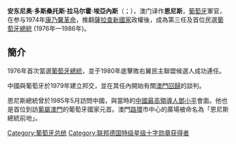 {{Infobox officeholder 
|name             = 安东尼奥·拉马尔霍·埃亚内斯
|original_name    = António Ramalho Eanes
|image            = António Ramalho Eanes.jpg
|caption          = 
|order            = 16
|office           = 葡萄牙总统
|term_start       = 1976年7月14日
|term_end         = 1986年3月9日
|primeminister    = [[若泽·巴蒂斯塔·皮涅伊罗·德阿泽维多|若泽·巴蒂斯塔·皮涅伊罗·德阿泽维多]]<br>[[馬里奧·蘇亞雷斯|馬里奧·蘇亞雷斯]]<br>[[阿尔弗雷多·若热·诺布雷·达科斯塔|阿尔弗雷多·若热·诺布雷·达科斯塔]]<br>[[卡洛斯·阿尔贝托·达·莫塔·平托|卡洛斯·阿尔贝托·达·莫塔·平托]]<br>[[玛丽亚·德卢尔德斯·平塔西尔戈|玛丽亚·德卢尔德斯·平塔西尔戈]]<br>[[弗朗西斯科·萨·卡尔内罗|弗朗西斯科·萨·卡尔内罗]]<br>[[弗朗西斯科·平托·巴尔塞芒|弗朗西斯科·平托·巴尔塞芒]]<br>[[阿尼巴尔·卡瓦科·席尔瓦|阿尼巴尔·卡瓦科·席尔瓦]]
|predecessor      = [[弗朗西斯科·達科斯塔·戈麥斯|弗朗西斯科·達科斯塔·戈麥斯]]
|successor        = [[马里奥·苏亚雷斯|马里奥·苏亚雷斯]]
|office2          = [[革命委员会（葡萄牙)|革命委员会主席]]
|term_start2      = 1976年7月14日
|term_end2        = 1982年9月30日
|predecessor2     = [[弗朗西斯科·達科斯塔·戈麥斯|弗朗西斯科·達科斯塔·戈麥斯]]
|successor2       = ''废除''
|office3          = [[武装部队总参谋部（葡萄牙)|武装部队总参谋长]]
|term_start3      = 1976年7月14日
|term_end3        = 1981年2月16日
|predecessor3     = [[弗朗西斯科·達科斯塔·戈麥斯|弗朗西斯科·達科斯塔·戈麥斯]]
|successor3       = [[伊芝迪|伊芝迪]]
|office4          = 葡萄牙电台董事会主席
|term_start4      = 1974年10月28日
|term_end4        = 1975年3月11日
|predecessor4     = 卡西米罗·戈麦斯
|successor4       = 若昂·安东尼·奥德·菲格雷多
|birth_name       = 安东尼奥·拉马尔霍·埃亞內斯
|birth_date       = {{birth date and age|df=yes|1935|1|25}}
|birth_place      = 葡萄牙[[布朗库堡|布朗库堡]]
|death_date       =
|death_place      =
|spouse           = {{marriage|曼努埃拉·内托·葡萄牙|1970年10月28日}}
|children         = 曼努埃尔·安东尼奥<br>米格尔
|party            = [[独立（政治|独立]]
|otherparty       = [[民主复兴党（葡萄牙|民主复兴党]] <small>(1986–87)</small>
|profession       = [[軍官|軍官]]
|signature        = AssinaturaRamalhoEanes.svg
}}

'''安东尼奥·多斯桑托斯·拉马尔霍·埃亞內斯'''（{{lang-pt|António dos Santos Ramalho Eanes}}；{{bd|1935年|1月25日| |catIdx=R}}），澳门译作'''恩尼斯'''，[[葡萄牙|葡萄牙]]軍官，在参与1974年[[康乃馨革命|康乃馨革命]]，推翻[[薩拉查|薩拉查]][[新国家_(葡萄牙)|新國家]]政權後，成為第三任及首位民選[[葡萄牙總統|葡萄牙總統]] (1976年—1986年)。

== 簡介 ==
1976年首次當選[[葡萄牙總統|葡萄牙總統]]，並于1980年底擊敗右翼民主聯盟候選人成功連任。

中國與葡萄牙於1979年建立邦交，並在其任內開始有關[[澳門回歸|澳門回歸]]的談判。

恩尼斯總統曾於1985年5月訪問中國，與當時的[[中國最高領導人|中國最高領導人]][[鄧小平|鄧小平]]會面。他也是首位到訪[[葡屬澳門|葡屬澳門]]的葡萄牙國家元首。澳門[[路環|路環]]市中心的廣場被命名為「恩尼斯總統前地」。

{{S-start}}
{{s-hou||1935年|1月25日|||}}
{{S-reg}}
{{S-bef|before=[[弗朗西斯科·達科斯塔·戈麥斯|弗朗西斯科·達科斯塔·戈麥斯]]}}
{{S-ttl|title={{POR}}[[葡萄牙總統|總統]]|years=1976年7月14日－1986年3月9日}}
{{S-aft|after=[[馬里奥·蘇亞雷斯|馬里奥·蘇亞雷斯]]}}
{{s-end}}
{{葡萄牙总统}}
{{Authority control}}
[[Category:葡萄牙总统|Category:葡萄牙总统]]
[[Category:联邦德国特级星级十字勋章获得者|Category:联邦德国特级星级十字勋章获得者]]